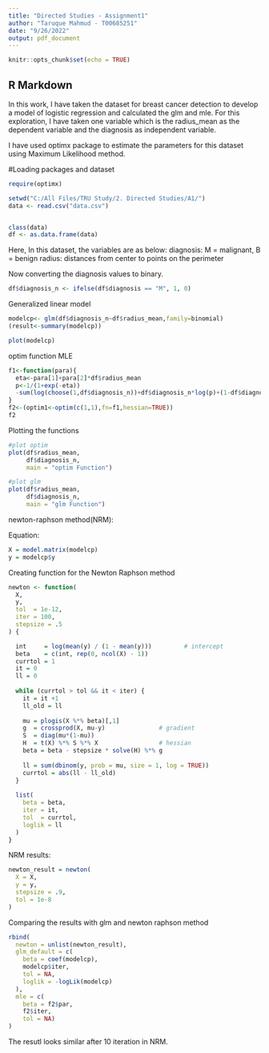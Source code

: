 ---
title: "Directed Studies - Assignment1"
author: "Taruque Mahmud - T00685251"
date: "9/26/2022"
output: pdf_document
---

```{r setup, include=FALSE}
knitr::opts_chunk$set(echo = TRUE)
```

## R Markdown

In this work, I have taken the dataset for breast cancer detection to develop a model of logistic regression and calculated the glm and mle. For this exploration, I have taken one variable which is the radius_mean as the dependent variable and the diagnosis as independent variable.

I have used optimx package to estimate the parameters for this dataset using Maximum Likelihood method.


#Loading packages and dataset

```{r}
require(optimx)

setwd("C:/All Files/TRU Study/2. Directed Studies/A1/")
data <- read.csv("data.csv")


class(data)
df <- as.data.frame(data)

```

Here, In this dataset, the variables are as below: 
diagnosis: M = malignant, B = benign
radius: distances from center to points on the perimeter


Now converting the diagnosis values to binary.

```{r}
df$diagnosis_n <- ifelse(df$diagnosis == "M", 1, 0)
```

Generalized linear model

```{r}

modelcp<- glm(df$diagnosis_n~df$radius_mean,family=binomial)
(result<-summary(modelcp))

plot(modelcp)

```

optim function MLE

```{r}

f1<-function(para){
  eta<-para[1]+para[2]*df$radius_mean
  p<-1/(1+exp(-eta))
  -sum(log(choose(1,df$diagnosis_n))+df$diagnosis_n*log(p)+(1-df$diagnosis_n)*log(1-p),na.rm=TRUE)
}
f2<-(optim1<-optim(c(1,1),fn=f1,hessian=TRUE))
f2
```
Plotting the functions

```{r}
#plot optim
plot(df$radius_mean,                           
     df$diagnosis_n,
     main = "optim Function")

#plot glm
plot(df$radius_mean,                           
     df$diagnosis_n,
     main = "glm Function")

```

newton-raphson method(NRM):

Equation:

```{r}

X = model.matrix(modelcp)
y = modelcp$y

```

Creating function for the Newton Raphson method

```{r}
newton <- function(
  X,
  y,
  tol  = 1e-12,
  iter = 100,
  stepsize = .5
) {

  int     = log(mean(y) / (1 - mean(y)))         # intercept
  beta    = c(int, rep(0, ncol(X) - 1))
  currtol = 1
  it = 0
  ll = 0
  
  while (currtol > tol && it < iter) {
    it = it +1
    ll_old = ll
    
    mu = plogis(X %*% beta)[,1]
    g  = crossprod(X, mu-y)               # gradient
    S  = diag(mu*(1-mu)) 
    H  = t(X) %*% S %*% X                 # hessian
    beta = beta - stepsize * solve(H) %*% g
    
    ll = sum(dbinom(y, prob = mu, size = 1, log = TRUE))
    currtol = abs(ll - ll_old)
  }
  
  list(
    beta = beta,
    iter = it,
    tol  = currtol,
    loglik = ll
  )
}


```

NRM results:

```{r}
newton_result = newton(
  X = X,
  y = y,
  stepsize = .9,
  tol = 1e-8
) 

```

Comparing the results with glm and newton raphson method

```{r}
rbind(
  newton = unlist(newton_result),
  glm_default = c(
    beta = coef(modelcp),
    modelcp$iter,
    tol = NA,
    loglik = -logLik(modelcp)
  ),
  mle = c( 
    beta = f2$par,
    f2$iter,
    tol = NA)
)
```

The resutl looks similar after 10 iteration in NRM.




